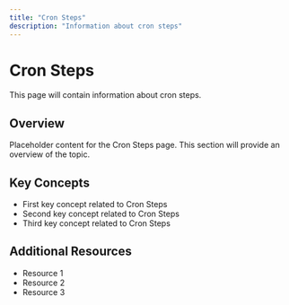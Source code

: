 ```yaml
---
title: "Cron Steps"
description: "Information about cron steps"
---
```


# Cron Steps

This page will contain information about cron steps.

## Overview

Placeholder content for the Cron Steps page. This section will provide an overview of the topic.

## Key Concepts

- First key concept related to Cron Steps
- Second key concept related to Cron Steps
- Third key concept related to Cron Steps

## Additional Resources

- Resource 1
- Resource 2
- Resource 3
